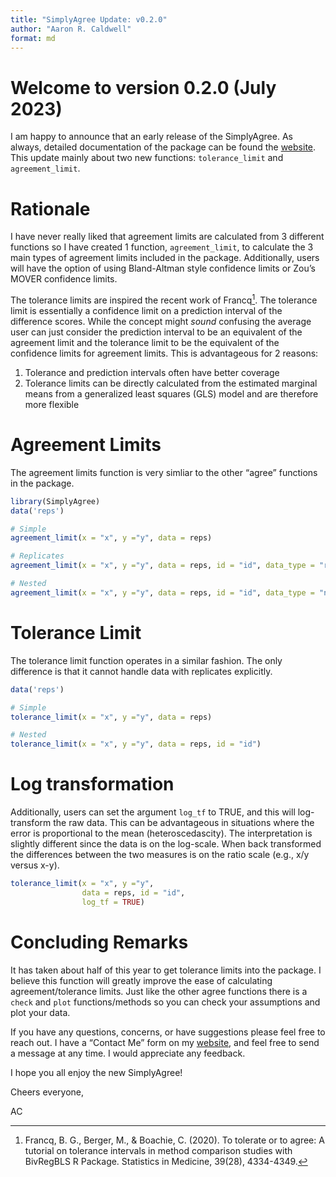 ```yaml
---
title: "SimplyAgree Update: v0.2.0"
author: "Aaron R. Caldwell"
format: md
---
```


# Welcome to version 0.2.0 (July 2023)

I am happy to announce that an early release of the SimplyAgree. As always, detailed documentation of the package can be
found the [website](https://aaroncaldwell.us/SimplyAgree/). This update mainly about two new functions: `tolerance_limit` and `agreement_limit`.

# Rationale

I have never really liked that agreement limits are calculated from 3 different functions so I have created 1 function, `agreement_limit`, to calculate the 3 main types of agreement limits included in the package. Additionally, users will have the option of using Bland-Altman style confidence limits or Zou's MOVER confidence limits.

The tolerance limits are inspired the recent work of Francq^[Francq, B. G., Berger, M., & Boachie, C. (2020). To tolerate or to agree: A tutorial on tolerance intervals in method comparison studies with BivRegBLS R Package. Statistics in Medicine, 39(28), 4334-4349.]. The tolerance limit is essentially a confidence limit on a prediction interval of the difference scores. While the concept might *sound* confusing the average user can just consider the prediction interval to be an equivalent of the agreement limit and the tolerance limit to be the equivalent of the confidence limits for agreement limits. This is advantageous for 2 reasons:

1. Tolerance and prediction intervals often have better coverage
2. Tolerance limits can be directly calculated from the estimated marginal means from a generalized least squares (GLS) model and are therefore more flexible


# Agreement Limits

The agreement limits function is very simliar to the other "agree" functions in the package.

```r
library(SimplyAgree)
data('reps')

# Simple
agreement_limit(x = "x", y ="y", data = reps)

# Replicates
agreement_limit(x = "x", y ="y", data = reps, id = "id", data_type = "rep")

# Nested
agreement_limit(x = "x", y ="y", data = reps, id = "id", data_type = "nest")
```
# Tolerance Limit

The tolerance limit function operates in a similar fashion. The only difference is that it cannot handle data with replicates explicitly.


```r
data('reps')

# Simple
tolerance_limit(x = "x", y ="y", data = reps)

# Nested
tolerance_limit(x = "x", y ="y", data = reps, id = "id")
```

# Log transformation

Additionally, users can set the argument `log_tf` to TRUE, and this will log-transform the raw data. 
This can be advantageous in situations where the error is proportional to the mean (heteroscedascity).
The interpretation is slightly different since the data is on the log-scale. 
When back transformed the differences between the two measures is on the ratio scale (e.g., x/y versus x-y).

```r
tolerance_limit(x = "x", y ="y", 
                data = reps, id = "id",
                log_tf = TRUE)
```


# Concluding Remarks

It has taken about half of this year to get tolerance limits into the package. 
I believe this function will greatly improve the ease of calculating agreement/tolerance limits.
Just like the other agree functions there is a `check` and `plot` functions/methods so you can check your assumptions and plot your data.

If you have
any questions, concerns, or have suggestions please feel free to reach
out. I have a “Contact Me” form on my
[website](https://aaroncaldwell.us/#contact), and feel free to
send a message at any time. I would appreciate any feedback.

I hope you all enjoy the new SimplyAgree!

Cheers everyone,

AC
